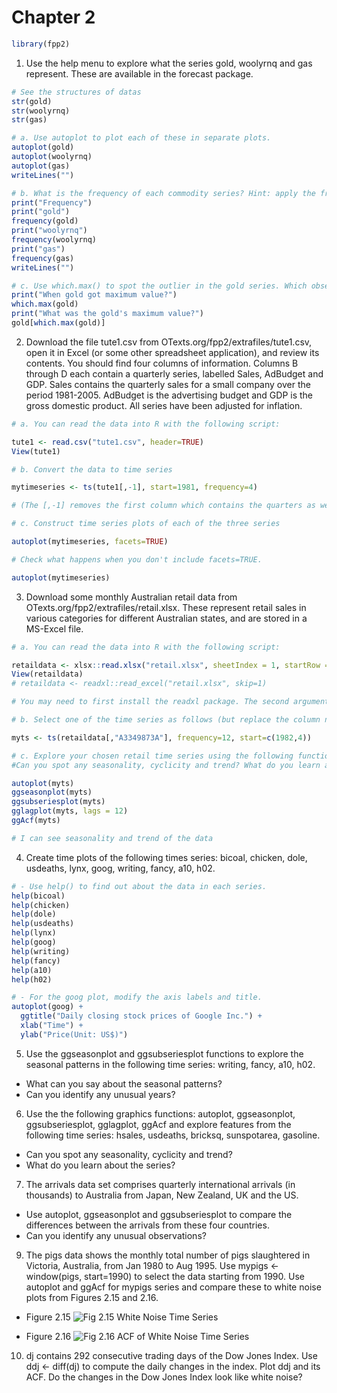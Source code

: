 # Chapter 2

```r

library(fpp2)
```

1. Use the help menu to explore what the series gold, woolyrnq and gas represent. These are available in the forecast package.

```r

# See the structures of datas
str(gold)
str(woolyrnq)
str(gas)

# a. Use autoplot to plot each of these in separate plots.
autoplot(gold)
autoplot(woolyrnq)
autoplot(gas)
writeLines("")

# b. What is the frequency of each commodity series? Hint: apply the frequency() function.
print("Frequency")
print("gold")
frequency(gold)
print("woolyrnq")
frequency(woolyrnq)
print("gas")
frequency(gas)
writeLines("")

# c. Use which.max() to spot the outlier in the gold series. Which observation was it?
print("When gold got maximum value?")
which.max(gold)
print("What was the gold's maximum value?")
gold[which.max(gold)]
```


2. Download the file tute1.csv from OTexts.org/fpp2/extrafiles/tute1.csv, open it in Excel (or some other spreadsheet application), and review its contents. You should find four columns of information. Columns B through D each contain a quarterly series, labelled Sales, AdBudget and GDP. Sales contains the quarterly sales for a small company over the period 1981-2005. AdBudget is the advertising budget and GDP is the gross domestic product. All series have been adjusted for inflation.

```r

# a. You can read the data into R with the following script:

tute1 <- read.csv("tute1.csv", header=TRUE)
View(tute1)

# b. Convert the data to time series

mytimeseries <- ts(tute1[,-1], start=1981, frequency=4)

# (The [,-1] removes the first column which contains the quarters as we don't need them now.)

# c. Construct time series plots of each of the three series

autoplot(mytimeseries, facets=TRUE)

# Check what happens when you don't include facets=TRUE.

autoplot(mytimeseries)

```


3. Download some monthly Australian retail data from OTexts.org/fpp2/extrafiles/retail.xlsx. These represent retail sales in various categories for different Australian states, and are stored in a MS-Excel file.

```r

# a. You can read the data into R with the following script:

retaildata <- xlsx::read.xlsx("retail.xlsx", sheetIndex = 1, startRow = 2)
View(retaildata)
# retaildata <- readxl::read_excel("retail.xlsx", skip=1)

# You may need to first install the readxl package. The second argument (skip=1) is required because the Excel sheet has two header rows.

# b. Select one of the time series as follows (but replace the column name with your own chosen column):

myts <- ts(retaildata[,"A3349873A"], frequency=12, start=c(1982,4))

# c. Explore your chosen retail time series using the following functions: autoplot, ggseasonplot, ggsubseriesplot, gglagplot, ggAcf
#Can you spot any seasonality, cyclicity and trend? What do you learn about the series?

autoplot(myts)
ggseasonplot(myts)
ggsubseriesplot(myts)
gglagplot(myts, lags = 12)
ggAcf(myts)

# I can see seasonality and trend of the data

```

4. Create time plots of the following times series: bicoal, chicken, dole, usdeaths, lynx, goog, writing, fancy, a10, h02.

```r

# - Use help() to find out about the data in each series.
help(bicoal)
help(chicken)
help(dole)
help(usdeaths)
help(lynx)
help(goog)
help(writing)
help(fancy)
help(a10)
help(h02)

# - For the goog plot, modify the axis labels and title.
autoplot(goog) +
  ggtitle("Daily closing stock prices of Google Inc.") +
  xlab("Time") +
  ylab("Price(Unit: US$)")
```



5. Use the ggseasonplot and ggsubseriesplot functions to explore the seasonal patterns in the following time series: writing, fancy, a10, h02.

 - What can you say about the seasonal patterns?
 - Can you identify any unusual years?

6. Use the the following graphics functions: autoplot, ggseasonplot, ggsubseriesplot, gglagplot, ggAcf and explore features from the following time series: hsales, usdeaths, bricksq, sunspotarea, gasoline.
 - Can you spot any seasonality, cyclicity and trend?
 - What do you learn about the series?

7. The arrivals data set comprises quarterly international arrivals (in thousands) to Australia from Japan, New Zealand, UK and the US.
 - Use autoplot, ggseasonplot and ggsubseriesplot to compare the differences between the arrivals from these four countries.
 - Can you identify any unusual observations?

9. The pigs data shows the monthly total number of pigs slaughtered in Victoria, Australia, from Jan 1980 to Aug 1995. Use mypigs <- window(pigs, start=1990) to select the data starting from 1990. Use autoplot and ggAcf for mypigs series and compare these to white noise plots from Figures 2.15 and 2.16.

  - Figure 2.15
 ![Fig 2.15 White Noise Time Series](https://www.otexts.org/fpp2/fpp_files/figure-html/wnoise-1.png)
  
  - Figure 2.16
 ![Fig 2.16 ACF of White Noise Time Series](https://www.otexts.org/fpp2/fpp_files/figure-html/wnoiseacf-1.png)
 
 
10. dj contains 292 consecutive trading days of the Dow Jones Index. Use ddj <- diff(dj) to compute the daily changes in the index. Plot ddj and its ACF. Do the changes in the Dow Jones Index look like white noise?